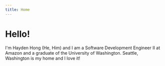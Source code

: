 ```yaml
---
title: Home
---
```


# Hello!

I'm Hayden Hong (He, Him) and I am a Software Development Engineer II at Amazon and a graduate of the University of Washington.
Seattle, Washington is my home and I love it!
